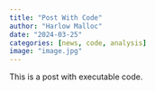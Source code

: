 ```yaml
---
title: "Post With Code"
author: "Harlow Malloc"
date: "2024-03-25"
categories: [news, code, analysis]
image: "image.jpg"
---
```


This is a post with executable code.
